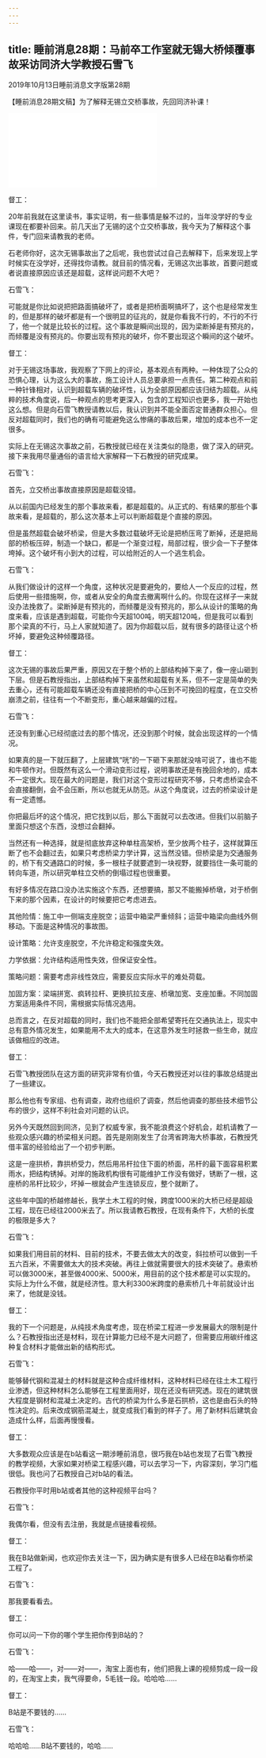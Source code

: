 ```yaml
---
---
---
```

title: 睡前消息28期：马前卒工作室就无锡大桥倾覆事故采访同济大学教授石雪飞
---

2019年10月13日睡前消息文字版第28期

【睡前消息28期文稿】为了解释无锡立交桥事故，先回同济补课！

<iframe src="//player.bilibili.com/player.html?aid=71109098&bvid=BV1sE411d7Na&cid=123207668&page=1" scrolling="no" border="0" frameborder="no" framespacing="0" allowfullscreen> </iframe>

督工：

20年前我就在这里读书，事实证明，有一些事情是躲不过的，当年没学好的专业课现在都要补回来。前几天出了无锡的这个立交桥事故，我今天为了解释这个事件，专门回来请教我的老师。

石老师你好，这次无锡事故出了之后呢，我也尝试过自己去解释下，后来发现上学时候实在没学好，还得找你请教。就目前的情况看，无锡这次出事故，首要问题或者说直接原因应该还是超载，这样说问题不大吧？

石雪飞：

可能就是你比如说把把路面搞破坏了，或者是把桥面啊搞坏了，这个也是经常发生的，但是那样的破坏都是有一个很明显的征兆的，就是你看我不行的，不行的不行了，他一个就是比较长的过程。这个事故是瞬间出现的，因为梁断掉是有预兆的，而倾覆是没有预兆的。你要出现有预兆的破坏，你不要出现这个瞬间的这个破坏。

督工：

对于无锡这场事故，我观察了下网上的评论，基本观点有两种。一种体现了公众的恐惧心理，认为这么大的事故，施工设计人员总要承担一点责任。第二种观点和前一种针锋相对，认识到超载车辆的破坏性，认为全部原因都应该归结为超载。从纯粹的技术角度说，后一种观点的思考更深入，包含的工程知识也更多，我一开始也这么想。但是向石雪飞教授请教以后，我认识到并不能全面否定普通群众担心。但反对超载同时，我们也的确有可能避免这么惨痛的事故后果，增加的成本也不一定很多。

实际上在无锡这次事故之前，石教授就已经在关注类似的隐患，做了深入的研究。接下来我用尽量通俗的语言给大家解释一下石教授的研究成果。

石雪飞：

首先，立交桥出事故直接原因是超载没错。

从以前国内已经发生的那个事故来看，都是超载的。从正式的、有结果的那些个事故来看，是超载的，那么这次基本上可以判断超载是个直接的原因。

但是虽然超载会破坏桥梁，但是大多数过载破坏无论是把桥压弯了断掉，还是把局部的桥板压碎，制造一个缺口，都是一个渐变过程，局部过程，很少会一下子整体垮掉。这个破坏有小到大的过程，可以给附近的人一个逃生机会。

石雪飞：

从我们做设计的这样一个角度，这种状况是要避免的，要给人一个反应的过程，然后使用一些措施啊，你，或者从安全的角度去撤离啊什么的。你现在这样子一来就没办法挽救了。梁断掉是有预兆的，而倾覆是没有预兆的，那么从设计的策略的角度来看，应该是遇到超载，可能你今天超100吨，明天超120吨，但是我可以看到那个梁真的不行，马上人家就知道了。因为你超载以后，就有很多的路径让这个桥坏掉，要避免这种倾覆路径。

督工：

这次无锡的事故后果严重，原因又在于整个桥的上部结构掉下来了，像一座山砸到下层。但是石教授指出，上部结构掉下来虽然和超载有关系，但不一定是简单的失去重心，还有可能超载车辆还没有直接把桥的中心压到不可挽回的程度，在立交桥崩溃之前，往往有一个不断变形，重心越来越偏的过程。

石雪飞：

还没有到重心已经彻底过去的那个情况，还没到那个时候，就会出现这样的一个情况。

如果真的是一下就压翻了，上层建筑“咣”的一下砸下来那就没啥可说了，谁也不能和牛顿作对。但既然有这么一个滑动变形过程，说明事故还是有挽回余地的，成本不一定很大。现在最大的问题是，我们对这个变形过程研究不够，只考虑桥梁会不会直接翻倒，会不会压断，所以也就无从防范。从这个角度说，过去的桥梁设计是有一定遗憾。

你把最后坏的这个情况，把它找到以后，那么下面就可以去改进。但我们以前脑子里面只想这个东西，没想过会翻掉。

当然还有一种选择，就是彻底放弃这种单柱高架桥，至少放两个柱子，这样就算压断了也不会翻过去，如果只考虑桥梁力学计算，这当然没错。但桥梁是为交通服务的，桥下有交通路口的时候，多一根柱子就要遮到一块视野，就要挡住一条可能的转向车道，所以研究单柱立交桥的倒塌过程也很重要。

有好多情况在路口没办法实施这个东西，还想要搞，那又不能搬掉桥墩，对于桥倒下来的那个因素，在设计的时候要把它考虑进去。

其他险情：施工中一侧端支座脱空；运营中箱梁严重倾斜；运营中箱梁向曲线外侧移动。下面是这种情况的事故图。

设计策略：允许支座脱空，不允许稳定和强度失效。

力学依据：允许结构适用性失效，但保证安全性。

策略问题：需要考虑非线性效应，需要反应实际水平的难处荷载。

加固方案：梁端拼宽、疯转拉杆、更换抗拉支座、桥墩加宽、支座加重。不同加固方案适用条件不同，需根据实际情况选用。

总而言之，在反对超载的同时，我们也不能把全部希望寄托在交通执法上，现实中总有意外情况发生，如果能用不太大的成本，在这意外发生时拯救一些生命，就应该做相应的改进。

督工：

石雪飞教授团队在这方面的研究非常有价值，今天石教授还对以往的事故总结提出了一些建议。

那么他也有专家组、也有调查，政府也组织了调查，然后他调查的那些技术细节公布的很少，这样不利社会对问题的认识。

另外今天既然回到同济，见到了权威专家，我不能浪费这个好机会，趁机请教了一些观众感兴趣的桥梁相关问题。首先是刚刚发生了台湾省跨海大桥事故，石教授凭借丰富的经验给出了一个初步判断。

这是一座拱桥，靠拱桥受力，然后用吊杆拉住下面的桥面，吊杆的最下面容易积累雨水，把结构锈掉。对岸的施政机构很有可能维护工作没有做好，锈断了一根，这座桥的吊杆比较少，坏掉一根就会产生连锁反应，整个就断了。

这些年中国的桥越修越长，我学土木工程的时候，跨度1000米的大桥已经是超级工程，现在已经往2000米去了。所以我请教石教授，在现有条件下，大桥的长度的极限是多大？

石雪飞：

如果我们用目前的材料、目前的技术，不要去做太大的改变，斜拉桥可以做到一千五六百米，不需要做太大的技术突破。再往上做就需要很大的技术突破了。悬索桥可以做3000米，甚至做4000米、5000米，用目前的这个技术都是可以实现的。实际上为什么不做，就是经济性。意大利3300米跨度的悬索桥几十年前就设计出来了，他就是没钱。

督工：

我的下一个问题是，从纯技术角度考虑，现在桥梁工程进一步发展最大的限制是什么？石教授指出还是材料，现在计算能力已经不是大问题了，但需要应用碳纤维这种复合材料才能做出新的结构形式。

石雪飞：

能够替代钢和混凝土的材料就是这种合成纤维材料，这种材料已经在往土木工程行业渗透，但这种材料怎么能够在工程里面用好，现在还没有研究透。现在的建筑很大程度是钢材和混凝土决定的。古代的桥梁为什么多是石拱桥，这也是由石头的特性决定的。后来改成钢筋混凝土，就变成我们看到的样子了。用了新材料后建筑会造成什么样，后面再慢慢看。

督工：

大多数观众应该是在b站看这一期涉睡前消息，很巧我在b站也发现了石雪飞教授的教学视频，大家如果对桥梁工程感兴趣，可以去学习一下，内容深刻，学习门槛很低。我也问了石教授自己对b站的看法。

石教授你平时用b站或者其他的这种视频平台吗？

石雪飞：

我偶尔看，但没有去注册，我就是点链接看视频。

督工：

我在B站做新闻，也欢迎你去关注一下，因为确实是有很多人已经在B站看你桥梁工程了。

石雪飞：

那我要看看去。

督工：

你可以问一下你的哪个学生把你传到B站的？

石雪飞：

哈——哈——，对——对——，淘宝上面也有，他们把我上课的视频剪成一段一段的，在淘宝上卖，我气得要命，5毛钱一段。哈哈哈……

督工：

B站是不要钱的……

石雪飞：

哈哈哈……B站不要钱的，哈哈……